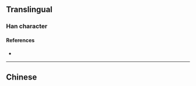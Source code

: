 {{character info}}
==Translingual==

===Han character===
{{Han char|rn=85|rad=水|as=10|sn=13|four=|canj=EMVR|ids=⿰氵唇}}

====References====
* {{Han ref|kx=0643.241|hdz=31696.060|uh=6EE3|ud=28387}}

----

==Chinese==
{{zh-see|漘|a}}